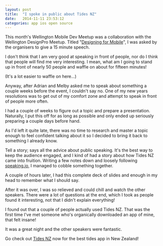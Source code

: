 ```yaml
---
layout: post
title:  "I spoke in public about Tides NZ"
date:   2014-11-11 23:53:12
categories: app ios open source
---
```


This month's Wellington Mobile Dev Meetup was a collaboration with the Wellington DesignPro Meetup. Titled "[Designing for Mobile](http://www.meetup.com/wellington-mobile-dev/events/213734622/)", I was asked by the organisers to give a 15 minute speech.

I don't think that I am very good at speaking in front of people, nor do I think that people will find me very interesting. I mean, what am I going to stand up in front of nearly 50 people and waffle on about for fifteen minutes!

(It's a lot easier to waffle on here...)

Anyway, after Adrian and Melby asked me to speak about something a couple weeks before the event, I couldn't say no. One of my new years resolutions was to get out of my comfort zone and attempt to speak in front of people more often.

I had a couple of weeks to figure out a topic and prepare a presentation. Naturally, I put this off for as long as possible and only ended up seriously preparing a couple days before hand.

As I'd left it quite late, there was no time to research and master a topic enough to feel confident talking about it so I decided to bring it back to something I already know. 

Tell a story; says all the advice about public speaking. It's the best way to keep the audience engaged, and I kind of had a story about how Tides NZ came into fruition. Writing a few notes down and loosely following [speaking.io](https://speaking.io), I managed to cobble something together.

A couple of hours later, I had this complete deck of slides and enough in my head to remember what I should say.

<script async class="speakerdeck-embed" data-id="261dbbc0481a0132a44c7a1615f61d30" data-ratio="1.77777777777778" src="//speakerdeck.com/assets/embed.js"></script>

After it was over, I was so relieved and could chill and watch the other speakers. There were a lot of questions at the end, which I took as people found it interesting, not that I didn't explain everything!

I found out that a couple of people actually used Tides NZ. That was the first time I've met someone who's organically downloaded an app of mine, that felt insane!

It was a great night and the other speakers were fantastic.

Go check out [Tides NZ](http://tidesapp.co.nz) now for the best tides app in New Zealand!